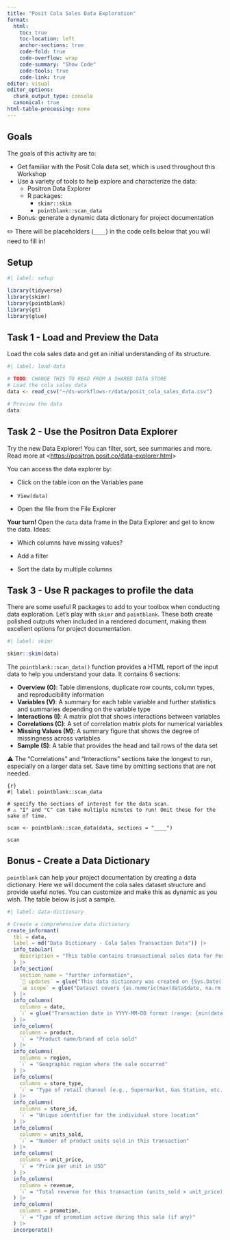```yaml
---
title: "Posit Cola Sales Data Exploration"
format:
  html:
    toc: true
    toc-location: left
    anchor-sections: true
    code-fold: true
    code-overflow: wrap
    code-summary: "Show Code"
    code-tools: true
    code-link: true
editor: visual
editor_options: 
  chunk_output_type: console
  canonical: true
html-table-processing: none
---
```


## Goals

The goals of this activity are to:

-   Get familiar with the Posit Cola data set, which is used throughout this Workshop
-   Use a variety of tools to help explore and characterize the data:
    -   Positron Data Explorer
    -   R packages:
        -   `skimr::skim`
        -   `pointblank::scan_data`
-   Bonus: generate a dynamic data dictionary for project documentation

✏️ There will be placeholders (`____`) in the code cells below that you will need to fill in!

## Setup

```r
#| label: setup

library(tidyverse)
library(skimr)
library(pointblank)
library(gt)
library(glue)
```

## Task 1 - Load and Preview the Data

Load the cola sales data and get an initial understanding of its structure.

```r
#| label: load-data

# TODO: CHANGE THIS TO READ FROM A SHARED DATA STORE
# Load the cola sales data
data <- read_csv("~/ds-workflows-r/data/posit_cola_sales_data.csv")

# Preview the data
data

```

## Task 2 - Use the Positron Data Explorer

Try the new Data Explorer! You can filter, sort, see summaries and more. Read more at \<<https://positron.posit.co/data-explorer.html>\>

You can access the data explorer by:

-   Click on the table icon on the Variables pane

-   `View(data)`

-   Open the file from the File Explorer

**Your turn!** Open the `data` data frame in the Data Explorer and get to know the data. Ideas:

-   Which columns have missing values?

-   Add a filter

-   Sort the data by multiple columns

## Task 3 - Use R packages to profile the data

There are some useful R packages to add to your toolbox when conducting data exploration. Let's play with `skimr` and `pointblank`. These both create polished outputs when included in a rendered document, making them excellent options for project documentation.

```r
#| label: skimr

skimr::skim(data)
```

The `pointblank::scan_data()` function provides a HTML report of the input data to help you understand your data. It contains 6 sections:

-   **Overview (O)**: Table dimensions, duplicate row counts, column types, and reproducibility information
-   **Variables (V)**: A summary for each table variable and further statistics and summaries depending on the variable type
-   **Interactions (I)**: A matrix plot that shows interactions between variables
-   **Correlations (C)**: A set of correlation matrix plots for numerical variables
-   **Missing Values (M)**: A summary figure that shows the degree of missingness across variables
-   **Sample (S)**: A table that provides the head and tail rows of the data set

⚠️ The "Correlations" and "Interactions" sections take the longest to run, especially on a larger data set. Save time by omitting sections that are not needed.

```-
{r}
#| label: pointblank::scan_data

# specify the sections of interest for the data scan. 
# ⚠️ "I" and "C" can take multiple minutes to run! Omit these for the sake of time.
  
scan <- pointblank::scan_data(data, sections = "____")

scan
```

## Bonus - Create a Data Dictionary

`pointblank` can help your project documentation by creating a data dictionary. Here we will document the cola sales dataset structure and provide useful notes. You can customize and make this as dynamic as you wish. The table below is just a sample.

```r
#| label: data-dictionary

# Create a comprehensive data dictionary
create_informant(
  tbl = data,
  label = md("Data Dictionary - Cola Sales Transaction Data")) |> 
  info_tabular(
    description = "This table contains transactional sales data for Posit Cola products across multiple regions and store types."
  ) |> 
  info_section(
    section_name = "further information",
    `🔄 updates` = glue("This data dictionary was created on {Sys.Date()}."),
    `📊 scope` = glue("Dataset covers {as.numeric(max(data$date, na.rm = TRUE) - min(data$date, na.rm = TRUE))} days of sales data with {nrow(data)} transactions.")
  ) |> 
  info_columns(
    columns = date,
    `ℹ️` = glue("Transaction date in YYYY-MM-DD format (range: {min(data$date, na.rm = TRUE)} to {max(data$date, na.rm = TRUE)})")
  ) |> 
  info_columns(
    columns = product,
    `ℹ️` = "Product name/brand of cola sold"
  ) |> 
  info_columns(
    columns = region,
    `ℹ️` = "Geographic region where the sale occurred"
  ) |> 
  info_columns(
    columns = store_type,
    `ℹ️` = "Type of retail channel (e.g., Supermarket, Gas Station, etc.)"
  ) |> 
  info_columns(
    columns = store_id,
    `ℹ️` = "Unique identifier for the individual store location"
  ) |> 
  info_columns(
    columns = units_sold,
    `ℹ️` = "Number of product units sold in this transaction"
  ) |> 
  info_columns(
    columns = unit_price,
    `ℹ️` = "Price per unit in USD"
  ) |> 
  info_columns(
    columns = revenue,
    `ℹ️` = "Total revenue for this transaction (units_sold × unit_price)"
  ) |> 
  info_columns(
    columns = promotion,
    `ℹ️` = "Type of promotion active during this sale (if any)"
  ) |> 
  incorporate()

```